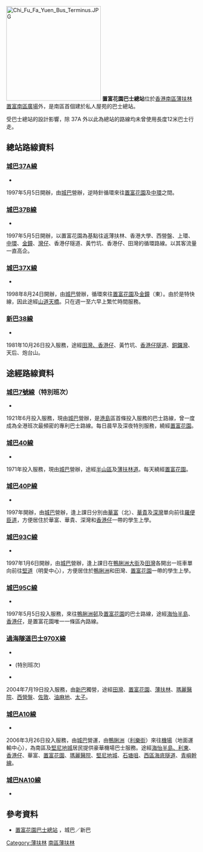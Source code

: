 {{Infobox HK Bus terminus
| name= 置富花園巴士總站
| engname= Chi Fu Fa Yuen Bus Terminus
| image= Overlook Chi Fu Fa Yuen Bus Terminus.jpg
| district= [[南區_(香港)|南區]]
| area= 薄扶林
| street= 
| opendate= 1978年
| terminate= [[城巴|城巴]][[城巴37A線|37A]]、[[城巴37B線|37B]]、[[城巴37X線|37X]]線<br/>[[新巴|新巴]][[新巴38線|38]]線
| via= 城巴[[城巴7號線|7]]（特別班次）、[[城巴40線|40]]、[[城巴40P線|40P]]、[[城巴93C線|93C]]、[[城巴95C線|95C]]、[[城巴A10線|A10]]線<br/>[[過海隧道巴士|過海隧道巴士]][[過海隧道巴士970X線|970X]]線
| feeder= 
| nearbystreets= 
| nearbysights= [[置富花園|置富花園]]
| notes= 
| alternative=
| bgcolor= blue
| fontcolor= white
|}}
[[File:Chi_Fu_Fa_Yuen_Bus_Terminus.JPG|250px]]
'''置富花園巴士總站'''位於[[香港|香港]][[南區_(香港)|南區]][[薄扶林|薄扶林]][[置富南區廣場|置富南區廣場]]外，是南區首個建於私人屋苑的巴士總站。

受巴士總站的設計影響，除 37A 外以此為總站的路線均未曾使用長度12米巴士行走。

==總站路線資料==
===[[城巴37A線|城巴37A線]]===
*{{HK Bus Route HKIsland|37A|inline}}
1997年5月5日開辦，由[[城巴|城巴]]營辦，逆時針循環來往[[置富花園|置富花園]]及[[中環|中環]]之間。

===[[城巴37B線|城巴37B線]]===
*{{HK Bus Route HKIsland|37B|inline}}
1997年5月5日開辦，以置富花園為基點往返薄扶林、香港大學、西營盤、上環、[[中環|中環]]、[[金鐘|金鐘]]、[[灣仔|灣仔]]、香港仔隧道、黃竹坑、香港仔、田灣的循環路線。以其客流量一直高企。

===[[城巴37X線|城巴37X線]]===
*{{HK Bus Route HKIsland|37X|inline}}
1998年8月24日開辦，由[[城巴|城巴]]營辦，循環來往[[置富花園|置富花園]]及[[金鐘|金鐘]]（東）。由於是特快線，因此途經[[山道天橋|山道天橋]]。只在週一至六早上繁忙時間服務。

===[[新巴38線|新巴38線]]===
*{{HK Bus Route HKIsland|38|inline}}
1981年10月26日投入服務，途經[[香港仔|田灣、香港仔]]、黃竹坑、[[香港仔隧道|香港仔隧道]]、[[銅鑼灣|銅鑼灣]]、天后、炮台山。

==途經路線資料==
===[[城巴7號線|城巴7號線]]（特別班次）===
*{{HK Bus Route HKIsland|7|inline}}
1921年6月投入服務，現由[[城巴|城巴]]營辦，是[[港島|港島]]區首條投入服務的巴士路線，曾一度成為全港班次最頻密的專利巴士路線。每日晨早及深夜特別服務，繞經[[置富花園|置富花園]]。

===[[城巴40線|城巴40線]]===
*{{HK Bus Route HKIsland|40|inline}}
1971年投入服務，現由[[城巴|城巴]]營辦，途經[[半山區|半山區]]及[[薄扶林道|薄扶林道]]。每天繞經[[置富花園|置富花園]]。

===[[城巴40P線|城巴40P線]]===
*{{HK Bus Route HKIsland|40P|inline}}
1997年開辦，由[[城巴|城巴]]營辦，逢上課日分別由[[華富邨|華富]]（北）、[[華貴|華貴]]及[[深灣|深灣]]單向前往[[羅便臣道|羅便臣道]]，方便居住於華富、華貴、深灣和[[香港仔|香港仔]]一帶的學生上學。

===[[城巴93C線|城巴93C線]]===
*{{HK Bus Route HKIsland|93C|inline}}
1997年1月6日開辦，由[[城巴|城巴]]營辦，逢上課日在[[鴨脷洲大街|鴨脷洲大街]]及[[田灣|田灣]]各開出一班車單向前往[[堅道|堅道]]（明愛中心），方便居住於[[鴨脷洲|鴨脷洲]]和田灣、[[置富花園|置富花園]]一帶的學生上學。

===[[城巴95C線|城巴95C線]]===
*{{HK Bus Route HKIsland|95C|inline}}
1997年5月5日投入服務，來往[[鴨脷洲邨|鴨脷洲邨]]及[[置富花園|置富花園]]的巴士路線，途經[[海怡半島|海怡半島]]、[[香港仔|香港仔]]，是置富花園唯一一條區內路線。

===[[過海隧道巴士970X線|過海隧道巴士970X線]]===
*{{HK Bus Route Cross Harbour|970X|inline}}
*{{HK Bus Route Cross Harbour|970X|special1}}(特別班次)
*{{HK Bus Route Cross Harbour|970X|special2}}
2004年7月19日投入服務，由[[新巴|新巴]]獨營，途經[[田灣|田灣]]、[[置富花園|置富花園]]、[[薄扶林|薄扶林]]、[[瑪麗醫院|瑪麗醫院]]、[[西營盤|西營盤]]、[[佐敦|佐敦]]、[[油麻地|油麻地]]、[[太子_(香港)|太子]]。

===[[城巴A10線|城巴A10線]]===
*{{HK Bus Route Lantau|A10|inline}}
2006年3月26日投入服務，由[[城巴|城巴]]營運，由[[鴨脷洲|鴨脷洲]]（[[利樂街|利樂街]]）來往[[香港國際機場|機場]]（地面運輸中心），為南區及[[堅尼地城|堅尼地城]]居民提供豪華機場巴士服務。途經[[海怡半島|海怡半島、利東]]、[[香港仔|香港仔]]、華富、[[置富花園|置富花園]]、[[瑪麗醫院|瑪麗醫院]]、[[堅尼地城|堅尼地城]]、[[石塘咀|石塘咀]]、[[西區海底隧道|西區海底隧道]]、[[青嶼幹線|青嶼幹線]]。

===[[城巴A10線|城巴NA10線]]===
*{{HK Bus Route Lantau|NA10|inline}}

==參考資料==
*[http://www.nwstbus.com.hk/routes/routesearch.aspx?searchtype=3&intLangID=2&inpchg=0&desdistrict=SD+&desarea=000021&destype=3&desid=002186 置富花園巴士總站] {{Wayback|url=http://www.nwstbus.com.hk/routes/routesearch.aspx?searchtype=3&intLangID=2&inpchg=0&desdistrict=SD+&desarea=000021&destype=3&desid=002186 |date=20160304105752 }}，城巴／新巴

{{香港南區巴士總站列表}}

[[Category:薄扶林|Category:薄扶林]]
[[Category:香港公共運輸交匯處|南區薄扶林]]